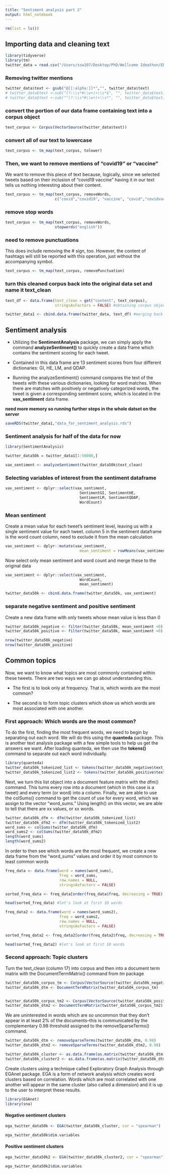 ```yaml
---
title: "Sentiment analysis part 2"
output: html_notebook
---
```



```r
rm(list = ls())
```

## Importing data and cleaning text

```r
library(tidyverse)
library(tm)
twitter_data = read.csv("/Users/ssw107/Desktop/PhD/Wellcome Ideathon/EDA/The_Social_Scientists/data/vax_tweets_cleanSW.csv")

```

### Removing twitter mentions

```r
twitter_data$text <- gsub("@[[:alpha:]]*","", twitter_data$text)
# twitter_data$text <-sub("(?:\\s*#\\w+)+\\s*$", "", twitter_data$text)
# twitter_data$text <-sub("^(?:\\s*#\\w+)+\\s*", "", twitter_data$text)

```

### convert the portion of our data frame containing text into a corpus object

```r
text_corpus <- Corpus(VectorSource(twitter_data$text))

```

### convert all of our text to lowercase

```r
text_corpus <- tm_map(text_corpus, tolower)
```

### Then, we want to remove mentions of __“covid19”__ or __"vaccine"__ 

We want to remove this piece of text because, logically, since we selected tweets based on their inclusion of “covid19 vaccine” having it in our text tells us nothing interesting about their content.


```r
text_corpus <- tm_map(text_corpus, removeWords,
                      c("covid","covid19", "vaccine", "covid","covidvaccines","covidvaccine","covid-19", "coronavirus","amp","vaccination","vaccines","jab"))
```

### remove stop words

```r
text_corpus <- tm_map(text_corpus, removeWords, 
                      stopwords("english"))
```

### need to remove punctuations

This does include removing the # sign, too. However, the content of hashtags will still be reported with this operation, just without the accompanying symbol.

```r
text_corpus <- tm_map(text_corpus, removePunctuation)
```

### turn this cleaned corpus back into the original data set and name it text_clean

```r
text_df <- data.frame(text_clean = get("content", text_corpus), 
                      stringsAsFactors = FALSE) #obtaining corpus object to a dataframe and naming it text_clean

twitter_data1 <- cbind.data.frame(twitter_data, text_df) #merging back to original data

```

## Sentiment analysis

+ Utilizing the __SentimentAnalysis__ package, we can simply apply the command __analyzeSentiment()__ to quickly create a data frame which contains the sentiment scoring for each tweet. 

+ Contained in this data frame are 13 sentiment scores from four different dictionaries: GI, HE, LM, and QDAP. 

+ Running the analyzeSentiment() command compares the text of the tweets with these various dictionaries, looking for word matches. When there are matches with positively or negatively categorized words, the tweet is given a corresponding sentiment score, which is located in the __vax_sentiment__ data frame.


__need more memory so running further steps in the whole datset on the server__

```r
saveRDS(twitter_data1,"data_for_sentiment_analysis.rds")
```


### Sentiment analysis for half of the data for now

```r
library(SentimentAnalysis)

twitter_data50k = twitter_data1[1:50000,]

vax_sentiment <- analyzeSentiment(twitter_data50k$text_clean)

```

### Selecting variables of interest from the sentiment dataframe

```r
vax_sentiment <- dplyr::select(vax_sentiment,
                                 SentimentGI, SentimentHE,
                                 SentimentLM, SentimentQDAP,
                                 WordCount)
```

### Mean sentiment

Create a mean value for each tweet’s sentiment level, leaving us with a single sentiment value for each tweet. column 5 in the sentiment dataframe is the word count column, need to exclude it from the mean calculation

```r
vax_sentiment <- dplyr::mutate(vax_sentiment, 
                                 mean_sentiment = rowMeans(vax_sentiment[,-5]))
```

Now select only mean sentiment and word count and merge these to the original data

```r
vax_sentiment <- dplyr::select(vax_sentiment, 
                                 WordCount, 
                                 mean_sentiment)

twitter_data50k <- cbind.data.frame(twitter_data50k, vax_sentiment)
```

### separate negative sentiment and positive sentiment

Create a new data frame with only tweets whose mean value is less than 0

```r
twitter_data50k_negative <- filter(twitter_data50k, mean_sentiment <0)
twitter_data50k_positive <- filter(twitter_data50k, mean_sentiment >0)

nrow(twitter_data50k_negative)
nrow(twitter_data50k_positive)
```

## Common topics

Now, we want to know what topics are most commonly contained within these tweets. There are two ways we can go about understanding this. 

+ The first is to look only at frequency. That is, which words are the most common? 

+ The second is to form topic clusters which show us which words are most associated with one another.

### First approach: Which words are the most common? 

To do the first, finding the most frequent words, we need to begin by separating out each word. We will do this using the __quanteda__ package. This is another text analysis package with a few simple tools to help us get the answers we want. After loading quanteda, we then use the __tokens()__ command to separate out each word individually.

```r
library(quanteda)
twitter_data50k_tokenized_list <- tokens(twitter_data50k_negative$text_clean)
twitter_data50k_tokenized_list2 <- tokens(twitter_data50k_positive$text_clean)
```

Next, we turn this list object into a document feature matrix with the dfm() command. This turns every row into a document (which in this case is a tweet) and every term (or word) into a column. Finally, we are able to use the colSums() command to get the count of use for every word, which we assign to the vector “word_sums.” Using length() on this vector, we are able to tell that there are xx values, or xx words.


```r
twitter_data50k_dfm <- dfm(twitter_data50k_tokenized_list)
twitter_data50k_dfm2 <- dfm(twitter_data50k_tokenized_list2)
word_sums <- colSums(twitter_data50k_dfm)
word_sums2 <- colSums(twitter_data50k_dfm2)
length(word_sums)
length(word_sums2)
```

In order to then see which words are the most frequent, we create a new data frame from the “word_sums” values and order it by most common to least common words

```r
freq_data <- data.frame(word = names(word_sums), 
                        freq = word_sums, 
                        row.names = NULL,
                        stringsAsFactors = FALSE)

sorted_freq_data <- freq_data[order(freq_data$freq, decreasing = TRUE), ]

head(sorted_freq_data) #let's look at first 10 words

```

```r
freq_data2 <- data.frame(word = names(word_sums2), 
                        freq = word_sums2, 
                        row.names = NULL,
                        stringsAsFactors = FALSE)

sorted_freq_data2 <- freq_data2[order(freq_data2$freq, decreasing = TRUE), ]

head(sorted_freq_data2) #let's look at first 10 words
```

### Second approach: Topic clusters

Turn the text_clean (column 17) into corpus and then into a document term matrix with the DocumentTermMatrix() command from _tm_ package

```r
twitter_data50k_corpus_tm <- Corpus(VectorSource(twitter_data50k_negative[,17]))
twitter_data50k_dtm <- DocumentTermMatrix(twitter_data50k_corpus_tm)


twitter_data50k_corpus_tm2 <- Corpus(VectorSource(twitter_data50k_positive[,17]))
twitter_data50k_dtm2 <- DocumentTermMatrix(twitter_data50k_corpus_tm2)

```


We are uninterested in words which are so uncommon that they don’t appear in at least 2% of the documents–this is communicated by the complementary 0.98 threshold assigned to the removeSparseTerms() command. 


```r
twitter_data50k_dtm <- removeSparseTerms(twitter_data50k_dtm, 0.98)
twitter_data50k_dtm2 <- removeSparseTerms(twitter_data50k_dtm2, 0.98)

twitter_data50k_cluster <- as.data.frame(as.matrix(twitter_data50k_dtm))
twitter_data50k_cluster2 <- as.data.frame(as.matrix(twitter_data50k_dtm2))
```

Create clusters using a technique called Exploratory Graph Analysis through EGAnet package. EGA is a form of network analysis which creates word clusters based on correlation. Words which are most correlated with one another will appear in the same cluster (also called a dimension) and it is up to the user to interpret these results.

```r
library(EGAnet)
library(sna)
```

#### Negative sentiment clusters

```r
ega_twitter_data50k <- EGA(twitter_data50k_cluster, cor = "spearman")
```


```r
ega_twitter_data50k$dim.variables
```

#### Positive sentiment clusters

```r
ega_twitter_data50k2 <- EGA(twitter_data50k_cluster2, cor = "spearman")
```

```r
ega_twitter_data50k2$dim.variables
```


